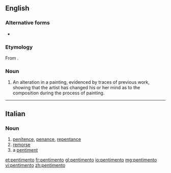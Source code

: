 ==English==
{{wikipedia}}

===Alternative forms===
* {{l/en|pentiment}}

===Etymology===
From {{etyl|it|en}} {{term|pentimento|lang=it}}.

===Noun===
{{en-noun|pentimenti}}

# An alteration in a painting, evidenced by traces of previous work, showing that the artist has changed his or her mind as to the composition during the process of painting.

----

==Italian==

===Noun===
{{it-noun||m||pentimenti}}

# [[penitence]], [[penance]], [[repentance]]
# [[remorse]]
# a [[pentiment]]

[[et:pentimento]]
[[fr:pentimento]]
[[gl:pentimento]]
[[io:pentimento]]
[[mg:pentimento]]
[[vi:pentimento]]
[[zh:pentimento]]
